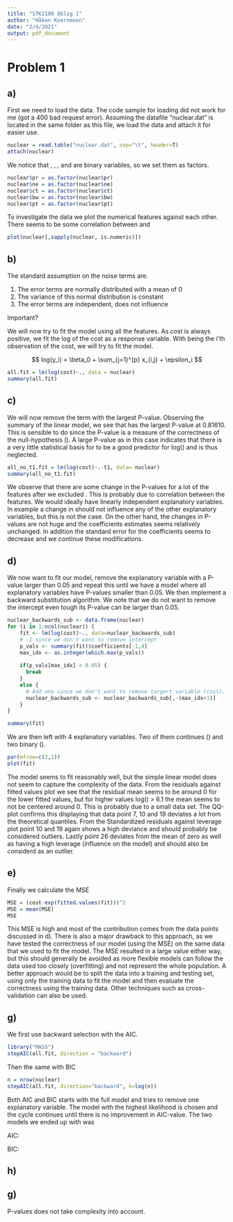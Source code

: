 ```yaml
---
title: "STK2100 Oblig 1"
author: "Håkon Kvernmoen"
date: "2/4/2021"
output: pdf_document
---
```


# Problem 1
## a)

First we need to load the data. The code sample for loading did not work for me (got a 400 bad request error). Assuming the datafile "nuclear.dat" is located in the same folder as this file, we load the data and attach it for easier use.

```r
nuclear = read.table("nuclear.dat", sep="\t", header=T)
attach(nuclear)
```

We notice that \texttt{pr}, \texttt{ne}, \texttt{ct}, \texttt{bw} and \texttt{pt} are binary variables, so we set them as factors.

```r
nuclear$pr = as.factor(nuclear$pr)
nuclear$ne = as.factor(nuclear$ne)
nuclear$ct = as.factor(nuclear$ct)
nuclear$bw = as.factor(nuclear$bw)
nuclear$pt = as.factor(nuclear$pt)
```

To investigate the data we plot the numerical features against each other. There seems to be some correlation between \texttt{date} and \texttt{t1}  

```r
plot(nuclear[,sapply(nuclear, is.numeric)])
```

## b)

The standard assumption on the noise terms \text{$\epsilon_i$} are.

1. The error terms are normally distributed with a mean of 0
2. The variance \text{$\sigma^2$} of this normal distribution is constant
3. The error terms are independent, \text{$\epsilon_i$} does not influence \text{$\epsilon_j$} 

Important?

We will now try to fit the model using all the features. As cost is always positive, we fit the log of the cost as a response variable. With \text{$y_{i}$} being the i'th observation of the cost, we will try to fit the model.

$$
log(y_i) = \beta_0 + \sum_{j=1}^{p} x_{i,j} + \epsilon_i 
$$
```r
all.fit = lm(log(cost)~., data = nuclear)
summary(all.fit)
```


## c)

We will now remove the term with the largest P-value. Observing the summary of the linear model, we see that \texttt{t1} has the largest P-value at 0.81610. This is sensible to do since the P-value is a measure of the correctness of the null-hypothesis (\text{$H_0$}). A large P-value as in this case indicates that there is a very little statistical basis for \texttt{t1} to be a good predictor for log(\texttt{cost}) and is thus neglected.

```r
all_no_t1.fit = lm(log(cost)~.-t1, data= nuclear)
summary(all_no_t1.fit)
```
We observe that there are some change in the P-values for a lot of the features after we excluded \texttt{t1}. This is probably due to correlation between the features. We would ideally have linearly independent explanatory variables. In example a change in \texttt{cap} should not influence any of the other explanatory variables, but this is not the case. On the other hand, the changes in P-values are not huge and the coefficients estimates seems relatively unchanged. In addition the standard error for the coefficients seems to decrease and we continue these modifications.

## d)
We now want to fit our model, remove the explanatory variable with a P-value larger than 0.05 and repeat this until we have a model where all explanatory variables have P-values smaller than 0.05. We then implement a backward substitution algorithm. We note that we do not want to remove the intercept even tough its P-value can be larger than 0.05.

```r
nuclear_backwards_sub <- data.frame(nuclear) 
for (i in 1:ncol(nuclear)) {
    fit <- lm(log(cost)~., data=nuclear_backwards_sub)
    # -1 since we don't want to remove intercept
    p_vals <- summary(fit)$coefficients[-1,4]
    max_idx <- as.integer(which.max(p_vals)) 
  
    if(p_vals[max_idx] < 0.05) {
      break
    } 
    else {
      # Add one since we don't want to remove targert variable (cost).
      nuclear_backwards_sub <- nuclear_backwards_sub[,-(max_idx+1)] 
    }
}

summary(fit)
```

We are then left with 4 explanatory variables. Two of them continues (\texttt{date, cap}) and two binary (\texttt{ne, pt}).

```r
par(mfrow=c(2,2))
plot(fit)
```

The model seems to fit reasonably well, but the simple linear model does not seem to capture the complexity of the data. From the residuals against fitted values plot we see that the residual mean seems to be around 0 for the lower fitted values, but for higher values log(\texttt{cost}) > 6.1 the mean seems to not be centered around 0. This is probably due to a small data set. The QQ-plot confirms this displaying that data point 7, 10 and 19 deviates a lot from the theoretical quantiles. From the Standardized residuals against leverage plot point 10 and 19 again shows a high deviance and should probably be considered outliers. Lastly point 26 deviates from the mean of zero as well as having a high leverage (influence on the model) and should also be considerd as an outlier. 

## e)
Finally we calculate the MSE

```r
MSE = (cost-exp(fitted.values(fit)))^2
MSE = mean(MSE)
MSE
```

This MSE is high and most of the contribution comes from the data points discussed in d). There is also a major drawback to this approach, as we have tested the correctness of our model (using the MSE) on the same data that we used to fit the model. The MSE resulted in a large value either way, but this should generally be avoided as more flexible models can follow the data used too closely (overfitting) and not represent the whole population. A better approach would be to split the data into a training and testing set, using only the training data to fit the model and then evaluate the correctness using the training data. Other techniques such as cross-validation can also be used.   

## g)

We first use backward selection with the AIC.
```r
library("MASS")
stepAIC(all.fit, direction = "backward")
```
Then the same with BIC
```r
n = nrow(nuclear)
stepAIC(all.fit, direction="backward", k=log(n))
```

Both AIC and BIC starts with the full model and tries to remove one explanatory variable. The model with the highest likelihood is chosen and the cycle continues until there is no improvement in AIC-value. The two models we ended up with was

AIC:  \texttt{date,t2, cap, pr, ne, ct, cum.n, pt}

BIC: \texttt{date, cap, ne, ct, pt}

## h)

## g)
P-values does not take complexity into account.
